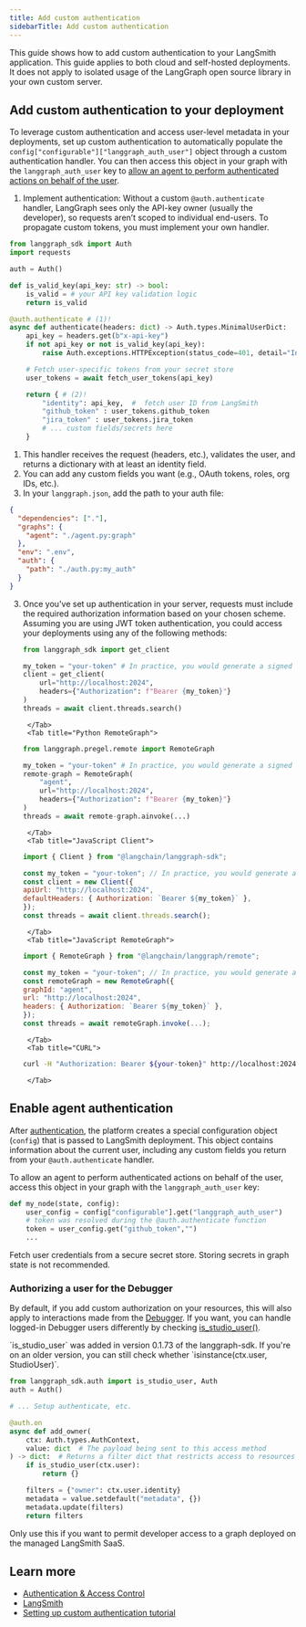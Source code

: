 ```yaml
---
title: Add custom authentication
sidebarTitle: Add custom authentication
---
```

This guide shows how to add custom authentication to your LangSmith application. This guide applies to both cloud and self-hosted deployments. It does not apply to isolated usage of the LangGraph open source library in your own custom server.

## Add custom authentication to your deployment

To leverage custom authentication and access user-level metadata in your deployments, set up custom authentication to automatically populate the `config["configurable"]["langgraph_auth_user"]` object through a custom authentication handler. You can then access this object in your graph with the `langgraph_auth_user` key to [allow an agent to perform authenticated actions on behalf of the user](#enable-agent-authentication).

1. Implement authentication:
    <Note>
    Without a custom `@auth.authenticate` handler, LangGraph sees only the API-key owner (usually the developer), so requests aren’t scoped to individual end-users. To propagate custom tokens, you must implement your own handler.
    </Note>
  ```python
  from langgraph_sdk import Auth
  import requests

  auth = Auth()

  def is_valid_key(api_key: str) -> bool:
      is_valid = # your API key validation logic
      return is_valid

  @auth.authenticate # (1)!
  async def authenticate(headers: dict) -> Auth.types.MinimalUserDict:
      api_key = headers.get(b"x-api-key")
      if not api_key or not is_valid_key(api_key):
          raise Auth.exceptions.HTTPException(status_code=401, detail="Invalid API key")

      # Fetch user-specific tokens from your secret store
      user_tokens = await fetch_user_tokens(api_key)

      return { # (2)!
          "identity": api_key,  #  fetch user ID from LangSmith
          "github_token" : user_tokens.github_token
          "jira_token" : user_tokens.jira_token
          # ... custom fields/secrets here
      }
  ```
  1. This handler receives the request (headers, etc.), validates the user, and returns a dictionary with at least an identity field.
  2. You can add any custom fields you want (e.g., OAuth tokens, roles, org IDs, etc.).
2. In your `langgraph.json`, add the path to your auth file:
  ```json {highlight={7-9}}
  {
    "dependencies": ["."],
    "graphs": {
      "agent": "./agent.py:graph"
    },
    "env": ".env",
    "auth": {
      "path": "./auth.py:my_auth"
    }
  }
  ```
3. Once you've set up authentication in your server, requests must include the required authorization information based on your chosen scheme. Assuming you are using JWT token authentication, you could access your deployments using any of the following methods:
    <Tabs>
        <Tab title="Python Client">
      ```python
      from langgraph_sdk import get_client

      my_token = "your-token" # In practice, you would generate a signed token with your auth provider
      client = get_client(
          url="http://localhost:2024",
          headers={"Authorization": f"Bearer {my_token}"}
      )
      threads = await client.threads.search()
      ```
        </Tab>
        <Tab title="Python RemoteGraph">
      ```python
      from langgraph.pregel.remote import RemoteGraph

      my_token = "your-token" # In practice, you would generate a signed token with your auth provider
      remote-graph = RemoteGraph(
          "agent",
          url="http://localhost:2024",
          headers={"Authorization": f"Bearer {my_token}"}
      )
      threads = await remote-graph.ainvoke(...)
      ```
        </Tab>
        <Tab title="JavaScript Client">
      ```javascript
      import { Client } from "@langchain/langgraph-sdk";

      const my_token = "your-token"; // In practice, you would generate a signed token with your auth provider
      const client = new Client({
      apiUrl: "http://localhost:2024",
      defaultHeaders: { Authorization: `Bearer ${my_token}` },
      });
      const threads = await client.threads.search();
      ```
        </Tab>
        <Tab title="JavaScript RemoteGraph">
      ```javascript
      import { RemoteGraph } from "@langchain/langgraph/remote";

      const my_token = "your-token"; // In practice, you would generate a signed token with your auth provider
      const remoteGraph = new RemoteGraph({
      graphId: "agent",
      url: "http://localhost:2024",
      headers: { Authorization: `Bearer ${my_token}` },
      });
      const threads = await remoteGraph.invoke(...);
      ```
        </Tab>
        <Tab title="CURL">
      ```bash
      curl -H "Authorization: Bearer ${your-token}" http://localhost:2024/threads
      ```
        </Tab>
    </Tabs>

## Enable agent authentication

After [authentication](#add-custom-authentication-to-your-deployment), the platform creates a special configuration object (`config`) that is passed to LangSmith deployment. This object contains information about the current user, including any custom fields you return from your `@auth.authenticate` handler.

To allow an agent to perform authenticated actions on behalf of the user, access this object in your graph with the `langgraph_auth_user` key:

```python
def my_node(state, config):
    user_config = config["configurable"].get("langgraph_auth_user")
    # token was resolved during the @auth.authenticate function
    token = user_config.get("github_token","")
    ...
```

<Note>
Fetch user credentials from a secure secret store. Storing secrets in graph state is not recommended.
</Note>

### Authorizing a user for the Debugger

By default, if you add custom authorization on your resources, this will also apply to interactions made from the [Debugger](/langsmith/debugger). If you want, you can handle logged-in Debugger users differently by checking [is_studio_user()](https://langchain-ai.github.io/langgraph/cloud/reference/sdk/python_sdk_ref/#langgraph_sdk.auth.types.StudioUser).

<Note>
`is_studio_user` was added in version 0.1.73 of the langgraph-sdk. If you're on an older version, you can still check whether `isinstance(ctx.user, StudioUser)`.
</Note>

```python
from langgraph_sdk.auth import is_studio_user, Auth
auth = Auth()

# ... Setup authenticate, etc.

@auth.on
async def add_owner(
    ctx: Auth.types.AuthContext,
    value: dict  # The payload being sent to this access method
) -> dict:  # Returns a filter dict that restricts access to resources
    if is_studio_user(ctx.user):
        return {}

    filters = {"owner": ctx.user.identity}
    metadata = value.setdefault("metadata", {})
    metadata.update(filters)
    return filters
```

Only use this if you want to permit developer access to a graph deployed on the managed LangSmith SaaS.

## Learn more

* [Authentication & Access Control](/langsmith/auth)
* [LangSmith](/langsmith/home)
* [Setting up custom authentication tutorial](/langsmith/set-up-custom-auth)
